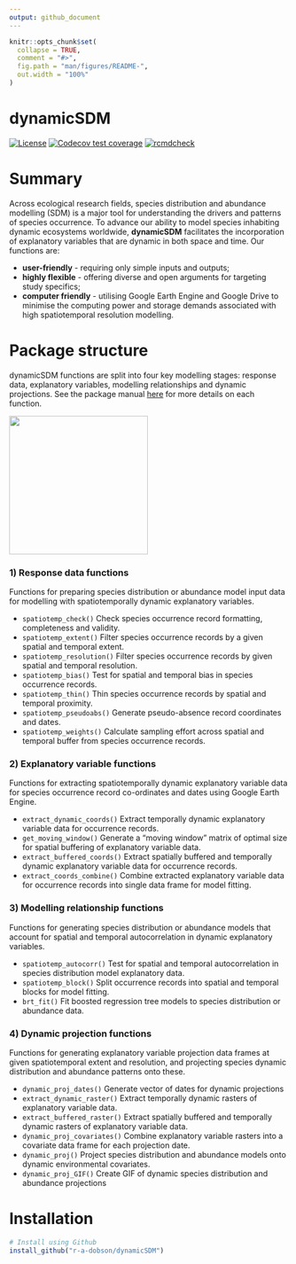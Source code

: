 ```yaml
---
output: github_document
---
```


<!-- README.md is generated from README.Rmd. Please edit that file -->

```r
knitr::opts_chunk$set(
  collapse = TRUE,
  comment = "#>",
  fig.path = "man/figures/README-",
  out.width = "100%"
)
```

# dynamicSDM

<!-- badges: start -->
[![License](https://img.shields.io/badge/license-GPL%20%28%3E=%203%29-lightgrey.svg?style=flat)](http://www.gnu.org/licenses/gpl-3.0.html)
[![Codecov test coverage](https://codecov.io/gh/r-a-dobson/dynamicSDM/branch/main/graph/badge.svg)](https://app.codecov.io/gh/r-a-dobson/dynamicSDM?branch=main)
[![rcmdcheck](https://github.com/r-a-dobson/dynamicSDM/actions/workflows/rcmdcheck.yml/badge.svg)](https://github.com/r-a-dobson/dynamicSDM/actions/workflows/rcmdcheck.yml)

<!-- badges: end -->


# Summary

Across ecological research fields, species distribution and abundance modelling (SDM) is a major tool for understanding the drivers and patterns of species occurrence. To advance our ability to model species inhabiting dynamic ecosystems worldwide, **dynamicSDM** facilitates the incorporation of explanatory variables that are dynamic in both space and time. 
Our functions are:

* **user-friendly** - requiring only simple inputs and outputs;
* **highly flexible** - offering diverse and open arguments for targeting study specifics;
* **computer friendly** - utilising Google Earth Engine and Google Drive to minimise the computing power and storage demands associated with high spatiotemporal resolution modelling. 

# Package structure

dynamicSDM functions are split into four key modelling stages: response data, explanatory variables, modelling relationships and dynamic projections. See the package manual [here](https://github.com/r-a-dobson/dynamicSDM/main/man/figures/dynamicSDM_0.0.0.9000.pdf) for more details on each function. 

<a href='https://r-a-dobson.github.io/dynamicSDM'><img src="https://raw.githubusercontent.com/r-a-dobson/dynamicSDM/main/man/figures/Figure1.png" align="centre" height="250"/></a>

### 1) Response data functions
Functions for preparing species distribution or abundance model input data for modelling with spatiotemporally dynamic explanatory variables. 

* `spatiotemp_check()` Check species occurrence record formatting, completeness and validity.
* `spatiotemp_extent()` Filter species occurrence records by a given spatial and temporal extent.
* `spatiotemp_resolution()` Filter species occurrence records by given spatial and temporal resolution.
* `spatiotemp_bias()` Test for spatial and temporal bias in species occurrence records. 
* `spatiotemp_thin()` Thin species occurrence records by spatial and temporal proximity.
* `spatiotemp_pseudoabs()` Generate pseudo-absence record coordinates and dates.
* `spatiotemp_weights()` Calculate sampling effort across spatial and temporal buffer from species occurrence records.

### 2) Explanatory variable functions
Functions for extracting spatiotemporally dynamic explanatory variable data for species occurrence record co-ordinates and dates using Google Earth Engine.  

* `extract_dynamic_coords()` Extract temporally dynamic explanatory variable data for occurrence records.
* `get_moving_window()` Generate a “moving window” matrix of optimal size for spatial buffering of explanatory variable data.
* `extract_buffered_coords()` Extract spatially buffered and temporally dynamic explanatory variable data for occurrence records.
* `extract_coords_combine()` Combine extracted explanatory variable data for occurrence records into single data frame for model fitting.

### 3) Modelling relationship functions

Functions for generating species distribution or abundance models that account for spatial and temporal autocorrelation in dynamic explanatory variables. 

* `spatiotemp_autocorr()` Test for spatial and temporal autocorrelation in species distribution model explanatory data.
* `spatiotemp_block()` Split occurrence records into spatial and temporal blocks for model fitting.
* `brt_fit()` Fit boosted regression tree models to species distribution or abundance data.

### 4) Dynamic projection functions
Functions for generating explanatory variable projection data frames at given spatiotemporal extent and resolution, and projecting species dynamic distribution and abundance patterns onto these. 

* `dynamic_proj_dates()` Generate vector of dates for dynamic projections
* `extract_dynamic_raster()` Extract temporally dynamic rasters of explanatory variable data.
* `extract_buffered_raster()` Extract spatially buffered and temporally dynamic rasters of explanatory variable data.
* `dynamic_proj_covariates()` Combine explanatory variable rasters into a covariate data frame for each projection date.
* `dynamic_proj()` Project species distribution and abundance models onto dynamic environmental covariates.
* `dynamic_proj_GIF()` Create GIF of dynamic species distribution and abundance projections

# Installation
``` r
# Install using Github 
install_github("r-a-dobson/dynamicSDM")

```

